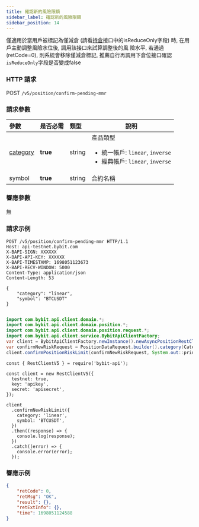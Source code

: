 ```yaml
---
title: 確認新的風險限額
sidebar_label: 確認新的風險限額
sidebar_position: 14
---
```

僅適用於當用戶被標記為僅減倉 (請看[持倉](/v5/position#)接口中的isReduceOnly字段) 時, 在用戶主動調整風險水位後, 調用該接口來試算調整後的風
險水平, 若通過(retCode=0), 則系統會移除僅減倉標記, 推薦自行再調用下倉位接口確認`isReduceOnly`字段是否變成false

### HTTP 請求
POST `/v5/position/confirm-pending-mmr`

### 請求參數
| 參數 | 是否必需 | 類型 | 說明|
|:----- |:-------|:-----|------ |
|[category](../enum#category) |**true** |string |產品類型 <ul><li>統一帳戶: `linear`, `inverse`</li><li>經典帳戶: `linear`, `inverse`</li></ul> |
|symbol |**true** |string |合約名稱|

### 響應參數
無

### 請求示例

<Tabs groupId="programming-languages">
<TabItem value="http" label="HTTP">

```http
POST /v5/position/confirm-pending-mmr HTTP/1.1
Host: api-testnet.bybit.com
X-BAPI-SIGN: XXXXXX
X-BAPI-API-KEY: XXXXXX
X-BAPI-TIMESTAMP: 1698051123673
X-BAPI-RECV-WINDOW: 5000
Content-Type: application/json
Content-Length: 53

{
    "category": "linear",
    "symbol": "BTCUSDT"
}
```

</TabItem>
<TabItem value="python" label="Python">

```python

```

</TabItem>
<TabItem value="java" label="Java">

```java
import com.bybit.api.client.domain.*;
import com.bybit.api.client.domain.position.*;
import com.bybit.api.client.domain.position.request.*;
import com.bybit.api.client.service.BybitApiClientFactory;
var client = BybitApiClientFactory.newInstance().newAsyncPositionRestClient();
var confirmNewRiskRequest = PositionDataRequest.builder().category(CategoryType.LINEAR).symbol("BTCUSDT").build();
client.confirmPositionRiskLimit(confirmNewRiskRequest, System.out::println);
```

</TabItem>
<TabItem value="Node" label="Node.js">

```n4js
const { RestClientV5 } = require('bybit-api');

const client = new RestClientV5({
  testnet: true,
  key: 'apikey',
  secret: 'apisecret',
});

client
  .confirmNewRiskLimit({
    category: 'linear',
    symbol: 'BTCUSDT',
  })
  .then((response) => {
    console.log(response);
  })
  .catch((error) => {
    console.error(error);
  });
```

</TabItem>
</Tabs>

### 響應示例

```json
{
    "retCode": 0,
    "retMsg": "OK",
    "result": {},
    "retExtInfo": {},
    "time": 1698051124588
}
```
